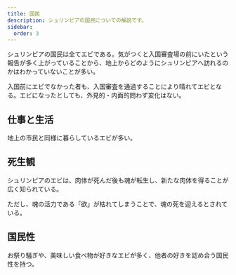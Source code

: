```yaml
---
title: 国民
description: シュリンピアの国民についての解説です。
sidebar:
  order: 3
---
```


シュリンピアの国民は全てエビである。気がつくと入国審査場の前にいたという報告が多く上がっていることから、地上からどのようにシュリンピアへ訪れるのかはわかっていないことが多い。

入国前にエビでなかった者も、入国審査を通過することにより晴れてエビとなる。エビになったとしても、外見的・内面的問わず変化はない。

## 仕事と生活
地上の市民と同様に暮らしているエビが多い。

## 死生観
シュリンピアのエビは、肉体が死んだ後も魂が転生し、新たな肉体を得ることが広く知られている。

ただし、魂の活力である「欲」が枯れてしまうことで、魂の死を迎えるとされている。

## 国民性
お祭り騒ぎや、美味しい食べ物が好きなエビが多く、他者の好きを認め合う国民性を持つ。
